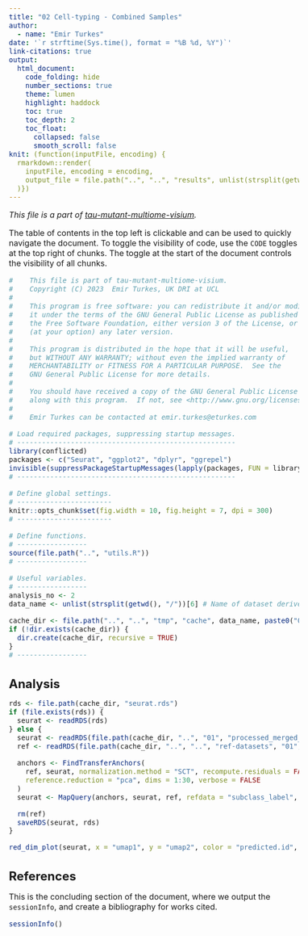 ```yaml
---
title: "02 Cell-typing - Combined Samples"
author:
  - name: "Emir Turkes"
date: '`r strftime(Sys.time(), format = "%B %d, %Y")`'
link-citations: true
output:
  html_document:
    code_folding: hide
    number_sections: true
    theme: lumen
    highlight: haddock
    toc: true
    toc_depth: 2
    toc_float:
      collapsed: false
      smooth_scroll: false
knit: (function(inputFile, encoding) {
  rmarkdown::render(
    inputFile, encoding = encoding,
    output_file = file.path("..", "..", "results", unlist(strsplit(getwd(), "/"))[6], "02_cell_typing_comb.html")
  )})
---
```


<style type="text/css">
body {font-size: 16px;}
h1.title {font-size: 35px;}
h1 {font-size: 24px;}
h2 {font-size: 22px;}
.toc-content {padding-left: 0px; padding-right: 0px;}
div.tocify {width: 100%;}
.tocify-subheader .tocify-item {font-size: 0.95em; padding-left: 25px; text-indent: 0;}
div.main-container {max-width: none; width: 100%;}
</style>

*This file is a part of [tau-mutant-multiome-visium](https://github.com/eturkes/tau-mutant-multiome-visium).*

The table of contents in the top left is clickable and can be used to quickly navigate the document.
To toggle the visibility of code, use the `CODE` toggles at the top right of chunks.
The toggle at the start of the document controls the visibility of all chunks.

```r
#    This file is part of tau-mutant-multiome-visium.
#    Copyright (C) 2023  Emir Turkes, UK DRI at UCL
#
#    This program is free software: you can redistribute it and/or modify
#    it under the terms of the GNU General Public License as published by
#    the Free Software Foundation, either version 3 of the License, or
#    (at your option) any later version.
#
#    This program is distributed in the hope that it will be useful,
#    but WITHOUT ANY WARRANTY; without even the implied warranty of
#    MERCHANTABILITY or FITNESS FOR A PARTICULAR PURPOSE.  See the
#    GNU General Public License for more details.
#
#    You should have received a copy of the GNU General Public License
#    along with this program.  If not, see <http://www.gnu.org/licenses/>.
#
#    Emir Turkes can be contacted at emir.turkes@eturkes.com

# Load required packages, suppressing startup messages.
# -----------------------------------------------------
library(conflicted)
packages <- c("Seurat", "ggplot2", "dplyr", "ggrepel")
invisible(suppressPackageStartupMessages(lapply(packages, FUN = library, character.only = TRUE)))
# -----------------------------------------------------

# Define global settings.
# -----------------------
knitr::opts_chunk$set(fig.width = 10, fig.height = 7, dpi = 300)
# -----------------------

# Define functions.
# -----------------
source(file.path("..", "utils.R"))
# -----------------

# Useful variables.
# -----------------
analysis_no <- 2
data_name <- unlist(strsplit(getwd(), "/"))[6] # Name of dataset derived from path.

cache_dir <- file.path("..", "..", "tmp", "cache", data_name, paste0("0", analysis_no)) # Intermediate data objects.
if (!dir.exists(cache_dir)) {
  dir.create(cache_dir, recursive = TRUE)
}
# -----------------
```

# Analysis

```r
rds <- file.path(cache_dir, "seurat.rds")
if (file.exists(rds)) {
  seurat <- readRDS(rds)
} else {
  seurat <- readRDS(file.path(cache_dir, "..", "01", "processed_merged_seurat.rds"))
  ref <- readRDS(file.path(cache_dir, "..", "..", "ref-datasets", "01", "allen_mouse_hip_ctx_10x.rds"))

  anchors <- FindTransferAnchors(
    ref, seurat, normalization.method = "SCT", recompute.residuals = FALSE,
    reference.reduction = "pca", dims = 1:30, verbose = FALSE
  )
  seurat <- MapQuery(anchors, seurat, ref, refdata = "subclass_label", reference.reduction = "umap", verbose = FALSE)

  rm(ref)
  saveRDS(seurat, rds)
}

red_dim_plot(seurat, x = "umap1", y = "umap2", color = "predicted.id", type = "cat")
```

# References

This is the concluding section of the document, where we output the `sessionInfo`, and create a bibliography for works cited.

```r
sessionInfo()
```
